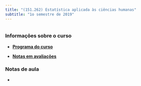 ```yaml
---
title: "(151.262) Estatística aplicada às ciências humanas"
subtitle: "1o semestre de 2019"
---
```


```r

```

### Informações sobre o curso

- [**Programa do curso**](./syllabus/){target="_blank"}

- [**Notas em avaliações**](./grades/){target="_blank"}

### Notas de aula

- 